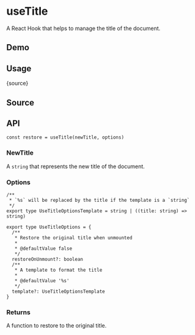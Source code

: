 # useTitle


<HooksType category="Browser" />

A React Hook that helps to manage the title of the document.

## Demo


<App />

## Usage


<RawCode>{source}</RawCode>

## Source


<Source />

## API

```tsx
const restore = useTitle(newTitle, options)
```

### NewTitle

A `string` that represents the new title of the document.

### Options

```tsx
/**
 * `%s` will be replaced by the title if the template is a `string`
 */
export type UseTitleOptionsTemplate = string | ((title: string) => string)

export type UseTitleOptions = {
  /**
   * Restore the original title when unmounted
   *
   * @defaultValue false
   */
  restoreOnUnmount?: boolean
  /**
   * A template to format the title
   *
   * @defaultValue '%s'
   */
  template?: UseTitleOptionsTemplate
}
```

### Returns

A function to restore to the original title.
